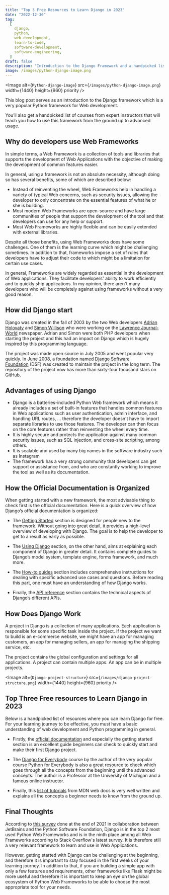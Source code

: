 ```yaml
---
title: "Top 3 Free Resources to Learn Django in 2023"
date: "2022-12-30"
tag:
  [
    django,
    python,
    web-development,
    learn-to-code,
    software-development,
    software-engineering,
  ]
draft: false
description: "Introduction to the Django Framework and a handpicked list of free resources to learn this framework"
image: /images/python-django-image.png
---
```


<Image
  alt={`Python-django-image`}
  src={`/images/python-django-image.png`}
  width={1440}
  height={960}
  priority
/>

This blog post serves as an introduction to the Django framework which is a very popular Python framework for Web development.

You’ll also get a handpicked list of courses from expert instructors that will teach you how to use this framework from the ground up to advanced usage.

## Why do developers use Web Frameworks

In simple terms, a Web Framework is a collection of tools and libraries that supports the development of Web Applications with the objective of making the development of common features easier.

In general, using a framework is not an absolute necessity, although doing so has several benefits, some of which are described below:

- Instead of reinventing the wheel, Web Frameworks help in handling a variety of typical Web concerns, such as security issues, allowing the developer to only concentrate on the essential features of what he or she is building.
- Most modern Web Frameworks are open-source and have large communities of people that support the development of the tool and that developers can use for any help or support.
- Most Web Frameworks are highly flexible and can be easily extended with external libraries.

Despite all those benefits, using Web Frameworks does have some challenges.
One of them is the learning curve which might be challenging sometimes. In addition to that, frameworks impose a set of rules that developers have to adjust their code to which might be a limitation for certain use cases.

In general, Frameworks are widely regarded as essential in the development of Web applications. They facilitate developers' ability to work efficiently and to quickly ship applications. In my opinion, there aren't many developers who will be completely against using frameworks without a very good reason.

## How did Django start

Django was created in the fall of 2003 by the two Web developers [Adrian Holovaty](https://en.wikipedia.org/wiki/Adrian_Holovaty) and [Simon Willison](https://en.wikipedia.org/wiki/Simon_Willison) who were working on the [Lawrence Journal-World](https://en.wikipedia.org/wiki/Lawrence_Journal-World) newspaper. Adrian and Simon were both PHP developers when starting the project and this had an impact on Django which is hugely inspired by this programming language.

The project was made open source in July 2005 and went popular very quickly. In June 2008, a foundation named [Django Software Foundation](https://www.djangoproject.com/foundation/) (DSF) was created to maintain the project in the long term. The repository of the project now has more than sixty-four thousand stars on GitHub.

## Advantages of using Django

- Django is a batteries-included Python Web framework which means it already includes a set of built-in features that handles common features in Web applications such as user authentication, admin interface, and handling URL routes, … therefore the developer doesn't have to import separate libraries to use those features. The developer can then focus on the core features rather than reinventing the wheel every time.
- It is highly secure and protects the application against many common security issues, such as SQL injection, and cross-site scripting, among others.
- It is scalable and used by many big names in the software industry such as Instagram
- The framework has a very strong community that developers can get support or assistance from, and who are constantly working to improve the tool as well as its documentation.

## How the Official Documentation is Organized

When getting started with a new framework, the most advisable thing to check first is the official documentation. Here is a quick overview of how Django’s official documentation is organized:

- The [Getting Started](https://docs.djangoproject.com/en/4.1/intro/) section is designed for people new to the framework. Without going into great detail, it provides a high-level overview of developing with Django. The goal is to help the developer to get to a result as early as possible.

- The [Using Django](https://docs.djangoproject.com/en/4.1/topics/) section, on the other hand, aims at explaining each component of Django in greater detail. It contains complete guides to Django’s model system, template engine, forms framework, and much more.

- The [How-to guides](https://docs.djangoproject.com/en/4.1/howto/) section includes comprehensive instructions for dealing with specific advanced use cases and questions. Before reading this part, one must have an understanding of how Django works.

- Finally, the [API reference](https://docs.djangoproject.com/en/4.1/ref/) section contains the technical aspects of Django’s different APIs.

## How Does Django Work

A project in Django is a collection of many applications. Each application is responsible for some specific task inside the project. If the project we want to build is an e-commerce website, we might have an app for managing customers, an app for managing sellers, an app for managing the shipping service, etc.

The project contains the global configuration and settings for all applications. A project can contain multiple apps. An app can be in multiple projects.

<Image
  alt={`Django-project-structure`}
  src={`/images/django-project-structure.png`}
  width={1440}
  height={960}
  priority
/>

## Top Three Free resources to Learn Django in 2023

Below is a handpicked list of resources where you can learn Django for free. For your learning journey to be effective, you must have a basic understanding of web development and Python programming in general.

- Firstly, the [official documentation](https://docs.djangoproject.com/en/4.1/contents/) and especially the getting started section is an excellent guide beginners can check to quickly start and make their first Django project.

- The [Django for Everybody](https://www.dj4e.com/) course by the author of the very popular course Python for Everybody is also a great resource to check which goes through all the concepts from the beginning until the advanced concepts. The author is a Professor at the University of Michigan and a famous online instructor.

- Finally, this [list of tutorials](https://developer.mozilla.org/en-US/docs/Learn/Server-side/Django) from MDN web docs is very well written and explains all the concepts a beginner needs to know from the ground up.

## Final Thoughts

According to [this survey](https://lp.jetbrains.com/python-developers-survey-2021/) done at the end of 2021 in collaboration between JetBrains and the Python Software Foundation, Django is in the top 2 most used Python Web Frameworks and is in the ninth place among all Web Frameworks according to Stack Overflow's latest survey. It is therefore still a very relevant framework to learn and use in Web Applications.

However, getting started with Django can be challenging at the beginning, and therefore it is important to stay focused in the first weeks of your learning journey. In addition to that, if you are building a simple app with only a few features and requirements, other frameworks like Flask might be more useful and therefore it is important to keep an eye on the global ecosystem of Python Web Frameworks to be able to choose the most appropriate tool for your needs.
